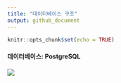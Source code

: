 ```yaml
---
title: "데이터베이스 구조"
output: github_document
---
```


```r
knitr::opts_chunk$set(echo = TRUE)
```

#### **데이터베이스:** PostgreSQL

![](pics/database.png)
